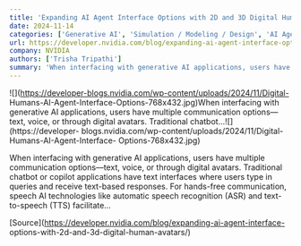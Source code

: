 ```yaml
---
title: 'Expanding AI Agent Interface Options with 2D and 3D Digital Human Avatars'
date: 2024-11-14
categories: ['Generative AI', 'Simulation / Modeling / Design', 'AI Agent', 'Avatar / Digital Human', 'featured']
url: https://developer.nvidia.com/blog/expanding-ai-agent-interface-options-with-2d-and-3d-digital-human-avatars/
company: NVIDIA
authors: ['Trisha Tripathi']
summary: 'When interfacing with generative AI applications, users have multiple communication options—text, voice, or through digital avatars.  Traditional chatbot...'
---
```



![](https://developer-blogs.nvidia.com/wp-content/uploads/2024/11/Digital-
Humans-AI-Agent-Interface-Options-768x432.jpg)When interfacing with generative
AI applications, users have multiple communication options—text, voice, or
through digital avatars.  Traditional chatbot...![](https://developer-
blogs.nvidia.com/wp-content/uploads/2024/11/Digital-Humans-AI-Agent-Interface-
Options-768x432.jpg)

When interfacing with generative AI applications, users have multiple
communication options—text, voice, or through digital avatars. Traditional
chatbot or copilot applications have text interfaces where users type in
queries and receive text-based responses. For hands-free communication, speech
AI technologies like automatic speech recognition (ASR) and text-to-speech
(TTS) facilitate…

[Source](https://developer.nvidia.com/blog/expanding-ai-agent-interface-
options-with-2d-and-3d-digital-human-avatars/)


